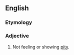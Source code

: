 ==English==

===Etymology===
{{prefix|un|pitying}}

===Adjective===
{{en-adj}}
# Not feeling or showing [[pity]].